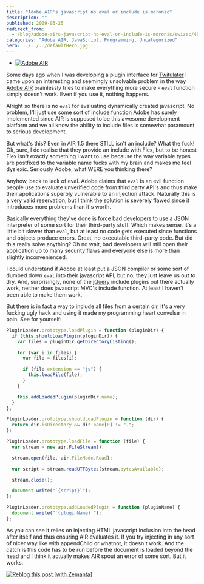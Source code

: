 ```yaml
---
title: "Adobe AIR's javascript no eval or include is moronic"
description: ""
published: 2009-03-25
redirect_from:
  - /blog/adobe-airs-javascript-no-eval-or-include-is-moronic/swizec/456
categories: "Adobe AIR, JavaScript, Programming, Uncategorized"
hero: ../../../defaultHero.jpg
---
```


- [![Adobe AIR](https://upload.wikimedia.org/wikipedia/en/thumb/a/a4/Adobe_AIR_icon.png/202px-Adobe_AIR_icon.png)](http://en.wikipedia.org/wiki/Image:Adobe_AIR_icon.png)

Some days ago when I was developing a plugin interface for [Twitulater](http://twitulater.com) I came upon an interesting and seemingly unsolvable problem in the way [Adobe AIR](http://www.adobe.com/products/air/) brainlessly tries to make everything more secure - `eval` function simply doesn't work. Even if you use it, nothing happens.

Alright so there is no `eval` for evaluating dynamically created javascript. No problem, I'll just use some sort of include function Adobe has surely implemented since AIR is supposed to be this awesome development platform and we all know the ability to include files is somewhat paramount to serious development.

But what's this? Even in AIR 1.5 there STILL isn't an include? What the fuck! Ok, sure, I do realise that they provide an include with Flex, but to be honest Flex isn't exactly something I want to use because the way variable types are postfixed to the variable name fucks with my brain and makes me feel dyslexic. Seriously Adobe, what WERE you thinking there?

Anyhow, back to lack of eval. Adobe claims that `eval` is an evil function people use to evaluate unverified code from third party API's and thus make their applications superbly vulnerable to an injection attack. Naturally this is a very valid reservation, but I think the solution is severely flawed since it introduces more problems than it's worth.

Basically everything they've done is force bad developers to use a [JSON](http://en.wikipedia.org/wiki/JSON) interpreter of some sort for their third-party stuff. Which makes sense, it's a little bit slower than `eval`, but at least no code gets executed since functions and objects produce errors. Great, no executable third-party code. But did this really solve anything? Oh no wait, bad developers will still open their application up to many security flaws and everyone else is more than slightly inconvenienced.

I could understand if Adobe at least put a JSON compiler or some sort of dumbed down `eval` into their javascript API, but no, they just leave us out to dry. And, surprisingly, none of the [jQuery](http://jquery.com/) include plugins out there actually work, neither does javascript MVC's include function. At least I haven't been able to make them work.

But there is in fact a way to include all files from a certain dir, it's a very fucking ugly hack and using it made my programming heart convulse in pain. See for yourself:

```javascript
PluginLoader.prototype.loadPlugin = function (pluginDir) {
  if (this.shouldLoadPlugin(pluginDir)) {
    var files = pluginDir.getDirectoryListing();

    for (var i in files) {
      var file = files[i];

      if (file.extension == "js") {
        this.loadFile(file);
      }
    }

    this.addLoadedPlugin(pluginDir.name);
  }
};

PluginLoader.prototype.shouldLoadPlugin = function (dir) {
  return dir.isDirectory && dir.name[0] != ".";
};

PluginLoader.prototype.loadFile = function (file) {
  var stream = new air.FileStream();

  stream.open(file, air.FileMode.Read);

  var script = stream.readUTFBytes(stream.bytesAvailable);

  stream.close();

  document.write("`{script}`");
};

PluginLoader.prototype.addLoadedPlugin = function (pluginName) {
  document.write("`{pluginName}`");
};
```

As you can see it relies on injecting HTML javascript inclusion into the head after itself and thus ensuring AIR evaluates it. If you try injecting in any sort of nicer way like with appendChild or whatnot, it doesn't work. And the catch is this code has to be run before the document is loaded beyond the head and I think it actually makes AIR spout an error of some sort. But it works.

[![Reblog this post [with Zemanta]](https://img.zemanta.com/reblog_e.png?x-id=e663b415-5f5f-4f6c-ab8f-5d2dbab27a68)](http://reblog.zemanta.com/zemified/e663b415-5f5f-4f6c-ab8f-5d2dbab27a68/)
